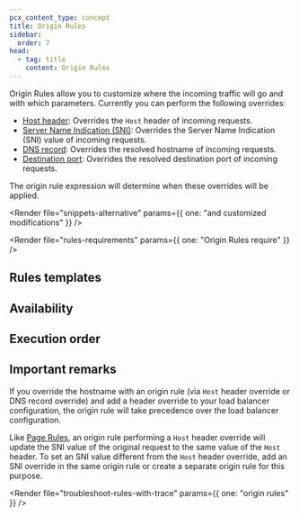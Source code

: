 ```yaml
---
pcx_content_type: concept
title: Origin Rules
sidebar:
  order: 7
head:
  - tag: title
    content: Origin Rules
---
```



Origin Rules allow you to customize where the incoming traffic will go and with which parameters. Currently you can perform the following overrides:

- [Host header](/rules/origin-rules/features/#host-header): Overrides the `Host` header of incoming requests.
- [Server Name Indication (SNI)](/rules/origin-rules/features/#server-name-indication-sni): Overrides the Server Name Indication (SNI) value of incoming requests.
- [DNS record](/rules/origin-rules/features/#dns-record): Overrides the resolved hostname of incoming requests.
- [Destination port](/rules/origin-rules/features/#destination-port): Overrides the resolved destination port of incoming requests.

The origin rule expression will determine when these overrides will be applied.

<Render
	file="snippets-alternative"
	params={{ one: "and customized modifications" }}
/>
<br />

<Render file="rules-requirements" params={{ one: "Origin Rules require" }} />

## Rules templates

<Render file="rules-templates" />

## Availability

<Render file="rules-new-limits" />

<FeatureTable id="rules.origin_rules" />

## Execution order

<Render file="product-execution-order" />

## Important remarks

If you override the hostname with an origin rule (via `Host` header override or DNS record override) and add a header override to your load balancer configuration, the origin rule will take precedence over the load balancer configuration.

Like [Page Rules](/rules/page-rules/), an origin rule performing a `Host` header override will update the SNI value of the original request to the same value of the `Host` header. To set an SNI value different from the `Host` header override, add an SNI override in the same origin rule or create a separate origin rule for this purpose.

<Render file="troubleshoot-rules-with-trace" params={{ one: "origin rules" }} />

